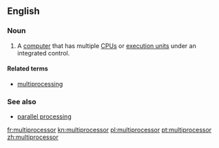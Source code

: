 ==English==

===Noun===
{{en-noun}}

# {{label|en|computer hardware}} A [[computer]] that has multiple [[CPU]]s or [[execution unit]]s under an integrated control.

====Related terms====
* [[multiprocessing]]

===See also===
* [[parallel processing]]

[[fr:multiprocessor]]
[[kn:multiprocessor]]
[[pl:multiprocessor]]
[[pt:multiprocessor]]
[[zh:multiprocessor]]